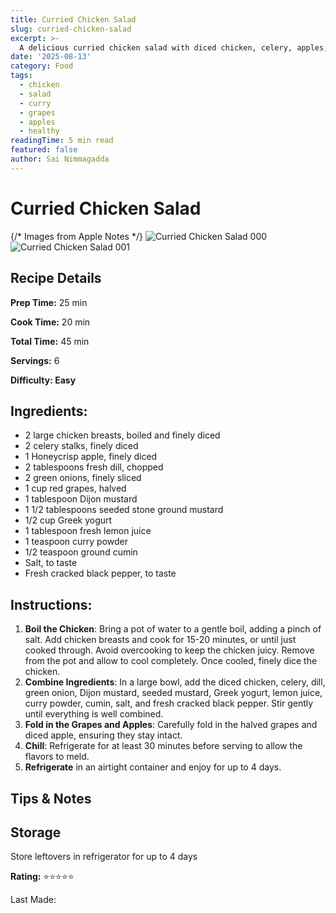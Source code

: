 ```yaml
---
title: Curried Chicken Salad
slug: curried-chicken-salad
excerpt: >-
  A delicious curried chicken salad with diced chicken, celery, apples, grapes, and a creamy curry dressing.
date: '2025-08-13'
category: Food
tags:
  - chicken
  - salad
  - curry
  - grapes
  - apples
  - healthy
readingTime: 5 min read
featured: false
author: Sai Nimmagadda
---
```

# Curried Chicken Salad

{/* Images from Apple Notes */}
![Curried Chicken Salad 000](/images/articles/curried-chicken-salad-000.jpg)
![Curried Chicken Salad 001](/images/articles/curried-chicken-salad-001.jpg)


## Recipe Details

**Prep Time:** 25 min

**Cook Time:** 20 min

**Total Time:** 45 min

**Servings:** 6

**Difficulty: Easy**

## Ingredients:

- 2 large chicken breasts, boiled and finely diced
- 2 celery stalks, finely diced
- 1 Honeycrisp apple, finely diced
- 2 tablespoons fresh dill, chopped
- 2 green onions, finely sliced
- 1 cup red grapes, halved
- 1 tablespoon Dijon mustard
- 1 1/2 tablespoons seeded stone ground mustard
- 1/2 cup Greek yogurt
- 1 tablespoon fresh lemon juice
- 1 teaspoon curry powder
- 1/2 teaspoon ground cumin
- Salt, to taste
- Fresh cracked black pepper, to taste

## Instructions:

1. **Boil the Chicken**: Bring a pot of water to a gentle boil, adding a pinch of salt. Add chicken breasts and cook for 15-20 minutes, or until just cooked through. Avoid overcooking to keep the chicken juicy. Remove from the pot and allow to cool completely. Once cooled, finely dice the chicken.
2. **Combine Ingredients**: In a large bowl, add the diced chicken, celery, dill, green onion, Dijon mustard, seeded mustard, Greek yogurt, lemon juice, curry powder, cumin, salt, and fresh cracked black pepper. Stir gently until everything is well combined.
3. **Fold in the Grapes and Apples**: Carefully fold in the halved grapes and diced apple, ensuring they stay intact.
4. **Chill**: Refrigerate for at least 30 minutes before serving to allow the flavors to meld.
5. **Refrigerate** in an airtight container and enjoy for up to 4 days.

## Tips & Notes

## Storage

Store leftovers in refrigerator for up to 4 days

**Rating:** ⭐⭐⭐⭐⭐

Last Made:
